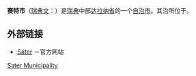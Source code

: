 {{Infobox Kommun|
name=Säter|
fullname=Säters kommun|
isocode= |
capital={{link-en|赛特 (瑞典)|Säter|赛特}}|
governor=|
county=[[达拉纳省|达拉纳省]]|
province=[[达拉纳|达拉纳]]|
arearank=第163名|
area=574|
areapercent=x.x|
population_as_of=2005|
populationrank=x|
population=10,980|
populationpercent=x.x|
populationdensity=19|
coatofarms=[[File:Säter_City_Arms.svg|70px]]|
map=<!-- 檔案不存在 [[File:svcmap_dieriha.png|120px]] --><br />Säter Municipality in Dalarna County in Sweden<br /> [[File:Säter_kommun.png|160px]]|
location=60_21_N_15_45_E
}}

'''赛特市'''（[[瑞典文|瑞典文]]：{{lang|sv|''Säters kommun''}}）是[[瑞典|瑞典]]中部[[达拉纳省|达拉纳省]]的一个[[瑞典自治市|自治市]]。其治所位于{{link-en|赛特 (瑞典)|Säter|赛特}}。

== 外部链接 ==
* [http://www.sater.se Säter] {{Wayback|url=http://www.sater.se/ |date=20210518103834 }}－官方网站

{{Dalarna County}}
{{Localities in Säter Municipality}}

{{coord|60|21|N|15|45|E|region:SE_type:adm2nd|display=title}}

[[Category:达拉纳省市镇|Sater Municipality]]